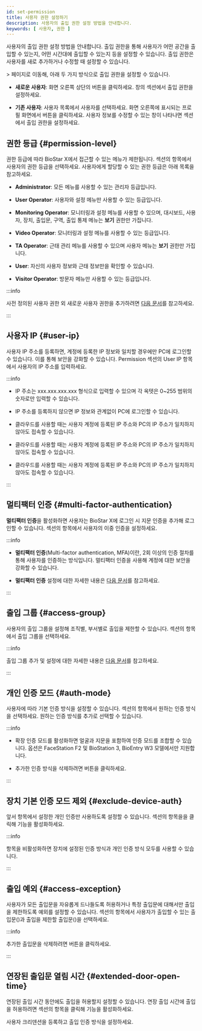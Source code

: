 ```yaml
---
id: set-permission
title: 사용자 권한 설정하기
description: 사용자의 출입 권한 설정 방법을 안내합니다.
keywords: [ 사용자, 권한 ]
---
```


사용자의 출입 권한 설정 방법을 안내합니다. 출입 권한을 통해 사용자가 어떤 공간을 출입할 수 있는지, 어떤 시간대에 출입할 수 있는지 등을 설정할 수 있습니다. 출입 권한은 사용자를 새로 추가하거나 수정할 때 설정할 수 있습니다.

<Cmd sid='common.header.launcher' /> > <Cmd sid='common.header.user' /> 페이지로 이동해, 아래 두 가지 방식으로 출입 권한을 설정할 수 있습니다.

* **새로운 사용자**: 화면 오른쪽 상단의 <Cmd sid='team.user.dialog.newUser' /> 버튼을 클릭하세요. <Cmd sid='team.user.dialog.newUser' /> 창의 <Cmd sid='team.user.permission.title' /> 섹션에서 출입 권한을 설정하세요.

* **기존 사용자**: 사용자 목록에서 사용자를 선택하세요. 화면 오른쪽에 표시되는 프로필 화면에서 <Cmd sid='team.user.dialog.newUser' /> 버튼을 클릭하세요. 사용자 정보를 수정할 수 있는 창이 나타나면 <Cmd sid='team.user.permission.title' /> 섹션에서 출입 권한을 설정하세요.


## 권한 등급 {#permission-level}

권한 등급에 따라 BioStar X에서 접근할 수 있는 메뉴가 제한됩니다. <Cmd sid='team.user.permission.title' /> 섹션의 <Cmd sid='team.user.permission.operatorLevel' /> 항목에서 사용자의 권한 등급을 선택하세요. 사용자에게 할당할 수 있는 권한 등급은 아래 목록을 참고하세요.

* **Administrator**: 모든 메뉴를 사용할 수 있는 관리자 등급입니다.

* **User Operator**: 사용자와 설정 메뉴만 사용할 수 있는 등급입니다.

* **Monitoring Operator**: 모니터링과 설정 메뉴를 사용할 수 있으며, 대시보드, 사용자, 장치, 출입문, 구역, 출입 통제 메뉴는 **보기** 권한만 가집니다.

* **Video Operator**: 모니터링과 설정 메뉴를 사용할 수 있는 등급입니다.

* **TA Operator**: 근태 관리 메뉴를 사용할 수 있으며 사용자 메뉴는 **보기** 권한만 가집니다.

* **User**: 자신의 사용자 정보와 근태 정보만을 확인할 수 있습니다.

* **Visitor Operator**: 방문자 메뉴만 사용할 수 있는 등급입니다.

:::info

사전 정의된 사용자 권한 외 새로운 사용자 권한을 추가하려면 [다음 문서](#)를 참고하세요.

:::


## 사용자 IP {#user-ip}

사용자 IP 주소를 등록하면, 계정에 등록한 IP 정보와 일치할 경우에만 PC에 로그인할 수 있습니다. 이를 통해 보안을 강화할 수 있습니다. Permission 섹션의 User IP 항목에서 사용자의 IP 주소를 입력하세요.

:::info

* IP 주소는 xxx.xxx.xxx.xxx 형식으로 입력할 수 있으며 각 옥텟은 0~255 범위의 숫자로만 입력할 수 있습니다.

* IP 주소를 등록하지 않으면 IP 정보와 관계없이 PC에 로그인할 수 있습니다.

* 클라우드를 사용할 때는 사용자 계정에 등록된 IP 주소와 PC의 IP 주소가 일치하지 않아도 접속할 수 있습니다.

- 클라우드를 사용할 때는 사용자 계정에 등록된 IP 주소와 PC의 IP 주소가 일치하지 않아도 접속할 수 있습니다.

- 클라우드를 사용할 때는 사용자 계정에 등록된 IP 주소와 PC의 IP 주소가 일치하지 않아도 접속할 수 있습니다.

:::


## 멀티팩터 인증 {#multi-factor-authentication}

**멀티팩터 인증**을 활성화하면 사용자는 BioStar X에 로그인 시 지문 인증을 추가해 로그인할 수 있습니다. <Cmd sid='team.user.permission.title' /> 섹션의 <Cmd sid='team.user.permission.multiFactorAuth' /> 항목에서 사용자의 이중 인증을 설정하세요.

:::info

* **멀티팩터 인증**(Multi-factor authentication, MFA)이란, 2회 이상의 인증 절차를 통해 사용자를 인증하는 방식입니다. 멀티팩터 인증을 사용해 계정에 대한 보안을 강화할 수 있습니다.

* **멀티팩터 인증** 설정에 대한 자세한 내용은 [다음 문서](login-with-mfa)를 참고하세요.

:::


## 출입 그룹 {#access-group}

사용자의 출입 그룹을 설정해 조직별, 부서별로 출입을 제한할 수 있습니다. <Cmd sid='team.user.permission.title' /> 섹션의 <Cmd sid='team.user.permission.accessGroup' /> 항목에서 출입 그룹을 선택하세요.

:::info

출입 그룹 추가 및 설정에 대한 자세한 내용은 [다음 문서](#)를 참고하세요.

:::


## 개인 인증 모드 {#auth-mode}

사용자에 따라 기본 인증 방식을 설정할 수 있습니다. <Cmd sid='team.user.permission.title' /> 섹션의 <Cmd sid='team.user.permission.privateAuthMode' /> 항목에서 원하는 인증 방식을 선택하세요. 원하는 인증 방식를 추가로 선택할 수 있습니다.

:::info

* 확장 인증 모드를 활성화하면 얼굴과 지문을 포함하여 인증 모드를 조합할 수 있습니다. <Cmd sid='team.user.dialog.extendAuthMode' /> 옵션은 FaceStation F2 및 BioStation 3, BioEntry W3 모델에서만 지원합니다.

* 추가한 인증 방식을 삭제하려면 <IcClose/> 버튼을 클릭하세요.

:::


## 장치 기본 인증 모드 제외 {#exclude-device-auth}

앞서 <Cmd sid='team.user.permission.privateAuthMode' /> 항목에서 설정한 개인 인증만 사용하도록 설정할 수 있습니다. <Cmd sid='team.user.permission.title' /> 섹션의 <Cmd sid='team.user.permission.excludeDeviceAuthMode' /> 항목을을 클릭해 기능을 활성화하세요. 

:::info

<Cmd sid='team.user.permission.excludeDeviceAuthMode' /> 항목을 비활성화하면 장치에 설정된 인증 방식과 개인 인증 방식 모두를 사용할 수 있습니다.

:::


## 출입 예외 {#access-exception}

사용자가 모든 출입문을 자유롭게 드나들도록 허용하거나 특정 출입문에 대해서만 출입을 제한하도록 예외를 설정할 수 있습니다. <Cmd sid='team.user.permission.title' /> 섹션의 <Cmd sid='team.user.permission.accessException' /> 항목에서 사용자가 출입할 수 있는 출입문(<Cmd sid='team.user.allow' />)과 출입을 제한할 출입문(<Cmd sid='team.user.deny' />)을 선택하세요.

:::info

추가한 출입문을 삭제하려면 <IcClose/> 버튼을 클릭하세요.

:::


## 연장된 출입문 열림 시간 {#extended-door-open-time}

연장된 출입 시간 동안에도 출입을 허용할지 설정할 수 있습니다. 연장 출입 시간에 출입을 허용하려면 <Cmd sid='team.user.permission.title' /> 섹션의 <Cmd sid='team.user.permission.extendedDoorOpenTime' /> 항목을 클릭해 기능을 활성화하세요.

<NextStep>
<NextItem to='enroll-credential'>

사용자 크리덴션을 등록하고 출입 인증 방식을 설정하세요.

</NextItem>
</NextStep>